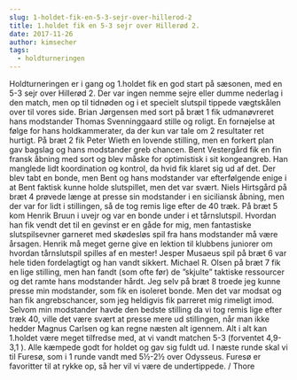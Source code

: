 ```yaml
---
slug: 1-holdet-fik-en-5-3-sejr-over-hillerod-2
title: 1.holdet fik en 5-3 sejr over Hillerød 2.
date: 2017-11-26
author: kimsecher
tags:
  - holdturneringen
---
```

Holdturneringen er i gang og 1.holdet fik en god start på sæsonen, med en 5-3 sejr over Hillerød 2. Der var ingen nemme sejre eller dumme nederlag i den match, men op til tidnøden og i et specielt slutspil tippede vægtskålen over til vores side.
Brian Jørgensen med sort på bræt 1 fik udmanøvreret hans modstander Thomas Svenninggaard stille og roligt. En fornøjelse at følge for hans holdkammerater, da der kun var tale om 2 resultater ret hurtigt.
På bræt 2 fik Peter Wieth en lovende stilling, men en forkert plan gav bagslag og hans modstander greb chancen. Bent Vestergård fik en fin fransk åbning med sort og blev måske for optimistisk i sit kongeangreb.
Han manglede lidt koordination og kontrol, da hvid fik klaret sig ud af det. Der blev tabt en bonde, men Bent og hans modstander var efterfølgende enige i at Bent faktisk kunne holde slutspillet, men det var svært. Niels Hirtsgård på bræt 4 prøvede længe at presse sin modstander i en siciliansk åbning, men der var for lidt i stillingen, så de tog remis lige efter de 40 træk.
På bræt 5 kom Henrik Bruun i uvejr og var en bonde under i et tårnslutspil. Hvordan han fik vendt det til en gevinst er en gåde for mig, men fantastiske slutspilsevner garneret med skødesløs spil fra hans modstander må være årsagen. Henrik må meget gerne give en lektion til klubbens juniorer om hvordan tårnslutspil spilles af en mester! Jesper Musaeus spil på bræt 6 var hele tiden fordelagtigt og han vandt sikkert. Michael R. Olsen på bræt 7 fik en lige stilling, men han fandt (som ofte før) de ”skjulte” taktiske ressourcer og det ramte hans modstander hårdt. Jeg selv på bræt 8 troede jeg kunne presse min modstander, som fik en isoleret bonde. Men det var modsat og han fik angrebschancer, som jeg heldigvis fik parreret mig rimeligt imod. Selvom min modstander havde den bedste stilling da vi tog remis lige efter træk 40, ville det være svært at presse mere ud stillingen, når man ikke hedder Magnus Carlsen og kan regne næsten alt igennem. Alt i alt kan 1.holdet være meget tilfredse med, at vi vandt matchen 5-3 (forventet 4,9-3,1 ). Alle kæmpede godt for holdet og gav sig fuldt ud.
I næste runde skal vi til Furesø, som i 1 runde vandt med 5½-2½ over Odysseus. Furesø er favoritter til at rykke op, så her vil vi være de undertippede.
/ Thore

